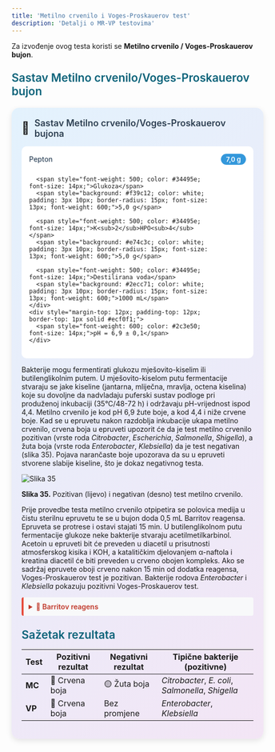 ```yaml
---
title: 'Metilno crvenilo i Voges-Proskauerov test'
description: 'Detalji o MR-VP testovima'
---
```


Za izvođenje ovog testa koristi se **Metilno crvenilo / Voges-Proskauerov bujon**.

<h3 style="color: #096279; font-size: 1.4rem; font-weight: 600; margin: 1.5rem 0 1rem 0;">Sastav Metilno crvenilo/Voges-Proskauerov bujon</h3>

<div style="max-width: 520px; background: linear-gradient(135deg, #e3f2fd 0%, #f3e5f5 100%); border-radius: 15px; padding: 20px; box-shadow: 0 4px 12px rgba(0,0,0,0.1); margin: 20px auto;">
  <div style="display: flex; align-items: center; margin-bottom: 15px;">
    <span style="font-size: 24px; margin-right: 10px;">🧪</span>
    <h3 style="margin: 0; color: #2c3e50; font-weight: 600; font-size: 18px;">Sastav Metilno crvenilo/Voges-Proskauerov bujona</h3>
  </div>
  <div style="background: white; border-radius: 10px; padding: 15px;">
    <div style="display: grid; grid-template-columns: minmax(0, 1fr) auto; gap: 8px 15px; align-items: center;">
      <span style="font-weight: 500; color: #34495e; font-size: 14px;">Pepton</span>
      <span style="background: #3498db; color: white; padding: 3px 10px; border-radius: 15px; font-size: 13px; font-weight: 600;">7,0 g</span>
      
      <span style="font-weight: 500; color: #34495e; font-size: 14px;">Glukoza</span>
      <span style="background: #f39c12; color: white; padding: 3px 10px; border-radius: 15px; font-size: 13px; font-weight: 600;">5,0 g</span>
      
      <span style="font-weight: 500; color: #34495e; font-size: 14px;">K<sub>2</sub>HPO<sub>4</sub></span>
      <span style="background: #e74c3c; color: white; padding: 3px 10px; border-radius: 15px; font-size: 13px; font-weight: 600;">5,0 g</span>
      
      <span style="font-weight: 500; color: #34495e; font-size: 14px;">Destilirana voda</span>
      <span style="background: #2ecc71; color: white; padding: 3px 10px; border-radius: 15px; font-size: 13px; font-weight: 600;">1000 mL</span>
    </div>
    <div style="margin-top: 12px; padding-top: 12px; border-top: 1px solid #ecf0f1;">
      <span style="font-weight: 600; color: #2c3e50; font-size: 14px;">pH = 6,9 ± 0,1</span>
    </div>
  </div>
</div>

Bakterije mogu fermentirati glukozu mješovito-kiselim ili butilenglikolnim putem. U mješovito-kiselom putu fermentacije stvaraju se jake kiseline (jantarna, mliječna, mravlja, octena kiselina) koje su dovoljne da nadvladaju puferski sustav podloge pri produženoj inkubaciji (35°C/48-72 h) i održavaju pH-vrijednost ispod 4,4. Metilno crvenilo je kod pH 6,9 žute boje, a kod 4,4 i niže crvene boje. Kad se u epruvetu nakon razdoblja inkubacije ukapa metilno crvenilo, crvena boja u epruveti upozorit će da je test metilno crvenilo pozitivan (vrste roda *Citrobacter*, *Escherichia*, *Salmonella*, *Shigella*), a žuta boja (vrste roda *Enterobacter*, *Klebsiella*) da je test negativan (slika 35). Pojava narančaste boje upozorava da su u epruveti stvorene slabije kiseline, što je dokaz negativnog testa.

![Slika 35](/Images/slika35.jpg)

**Slika 35.** Pozitivan (lijevo) i negativan (desno) test metilno crvenilo.

Prije provedbe testa metilno crvenilo otpipetira se polovica medija u čistu sterilnu epruvetu te se u bujon doda 0,5 mL Barritov reagensa. Epruveta se protrese i ostavi stajati 15 min. U butilenglikolnom putu fermentacije glukoze neke bakterije stvaraju acetilmetilkarbinol. Acetoin u epruveti bit će preveden u diacetil u prisutnosti atmosferskog kisika i KOH, a katalitičkim djelovanjem α-naftola i kreatina diacetil će biti preveden u crveno obojen kompleks. Ako se sadržaj epruvete oboji crveno nakon 15 min od dodatka reagensa, Voges-Proskauerov test je pozitivan. Bakterije rodova *Enterobacter* i *Klebsiella* pokazuju pozitivni Voges-Proskauerov test.

<details style="margin: 10px 0; padding: 10px; background: #f8f9fa; border-left: 4px solid #e74c3c; border-radius: 4px;">
<summary style="cursor: pointer; font-weight: 600; color: #c0392b;">🧪 Barritov reagens</summary>
<div style="margin-top: 10px; font-size: 14px;">
<strong>Otopina A:</strong><br/>
• α-naftol: 5,0 g<br/>
• Etanol (96%): 95,0 mL<br/><br/>
<strong>Otopina B:</strong><br/>
• KOH: 40,0 g<br/>
• Kreatin: 0,3 g<br/>
• Destilirana voda: 80,0 mL<br/><br/>
<strong>Postupak priprave otopine B:</strong><br/>
💡 <em>KOH se otopi u oko 75 mL destilirane vode, a kad se otopina ohladi na sobnu temperaturu dodati kreatin uz miješanje. Nakon što je kreatin otopljen, dodati ostatak destilirane vode i čuvati u hladioniku.</em>
</div>
</details>

<h3 style="color: #096279; font-size: 1.4rem; font-weight: 600; margin: 1.5rem 0 1rem 0;">Sažetak rezultata</h3>

| Test | Pozitivni rezultat | Negativni rezultat | Tipične bakterije (pozitivne) |
|------|-------------------|-------------------|-------------------------------|
| **MC** | 🔴 Crvena boja | 🟡 Žuta boja | *Citrobacter*, *E. coli*, *Salmonella*, *Shigella* |
| **VP** | 🔴 Crvena boja | Bez promjene | *Enterobacter*, *Klebsiella* |